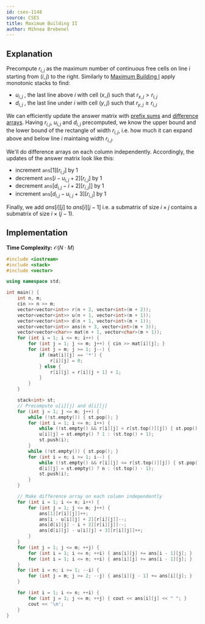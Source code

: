 ```yaml
---
id: cses-1148
source: CSES
title: Maximum Building II
author: Mihnea Brebenel
---
```


## Explanation

Precompute $r_{i,j}$ as the maximum number of continuous free cells on line $i$ starting from $(i, j)$ to the right.
Similarly to [Maximum Building I](https://cses.fi/problemset/task/1147) apply monotonic stacks to find:
- $u_{i, j}$ , the last line above $i$ with cell $(x, j)$ such that $r_{x, j} > r_{i, j}$
- $d_{i, j}$ , the last line under $i$ with cell $(y, j)$ such that $r_{y, j} \ge r_{i, j}$

We can efficiently update the answer matrix with [prefix sums](/silver/more-prefix-sums#2d-prefix-sums)
and [difference arrays](https://codeforces.com/blog/entry/78762).
Having $r_{i,j}$, $u_{i,j}$ and $d_{i,j}$ precomputed, we know the upper bound
and the lower bound of the rectangle of width $r_{i,j}$,
i.e. how much it can expand above and below line $i$ maintaing width $r_{i, j}$.

We'll do difference arrays on each column independently.
Accordingly, the updates of the answer matrix look like this:
- increment $\texttt{ans}[1][r_{i,j}]$ by $1$
- decrement $\texttt{ans}[i - u_{i, j} + 2][r_{i,j}]$ by $1$
- decrement $\texttt{ans}[d_{i,j} - i + 2][r_{i, j}]]$ by $1$
- increment $\texttt{ans}[d_{i,j} - u_{i,j} + 3][r_{i,j}]$ by $1$

Finally, we add $ans[i][j]$ to $ans[i][j-1]$ i.e. a submatrix of size
$i \times j$ contains a submatrix of size $i \times (j-1)$.

## Implementation

**Time Complexity:** $\mathcal{O}(N \cdot M)$

<LanguageSection>
<CPPSection>

```cpp
#include <iostream>
#include <stack>
#include <vector>

using namespace std;

int main() {
	int n, m;
	cin >> n >> m;
	vector<vector<int>> r(n + 2, vector<int>(m + 2));
	vector<vector<int>> u(n + 1, vector<int>(m + 1));
	vector<vector<int>> d(n + 1, vector<int>(m + 1));
	vector<vector<int>> ans(n + 3, vector<int>(m + 3));
	vector<vector<char>> mat(n + 1, vector<char>(m + 1));
	for (int i = 1; i <= n; i++) {
		for (int j = 1; j <= m; j++) { cin >> mat[i][j]; }
		for (int j = m; j >= 1; j--) {
			if (mat[i][j] == '*') {
				r[i][j] = 0;
			} else {
				r[i][j] = r[i][j + 1] + 1;
			}
		}
	}

	stack<int> st;
	// Precompute u[i][j] and d[i][j]
	for (int j = 1; j <= m; j++) {
		while (!st.empty()) { st.pop(); }
		for (int i = 1; i <= n; i++) {
			while (!st.empty() && r[i][j] < r[st.top()][j]) { st.pop(); }
			u[i][j] = st.empty() ? 1 : (st.top() + 1);
			st.push(i);
		}
		while (!st.empty()) { st.pop(); }
		for (int i = n; i >= 1; i--) {
			while (!st.empty() && r[i][j] <= r[st.top()][j]) { st.pop(); }
			d[i][j] = st.empty() ? n : (st.top() - 1);
			st.push(i);
		}
	}

	// Make difference array on each column independently
	for (int i = 1; i <= n; i++) {
		for (int j = 1; j <= m; j++) {
			ans[1][r[i][j]]++;
			ans[i - u[i][j] + 2][r[i][j]]--;
			ans[d[i][j] - i + 2][r[i][j]]--;
			ans[d[i][j] - u[i][j] + 3][r[i][j]]++;
		}
	}
	for (int j = 1; j <= m; ++j) {
		for (int i = 1; i <= n; ++i) { ans[i][j] += ans[i - 1][j]; }
		for (int i = 1; i <= n; ++i) { ans[i][j] += ans[i - 1][j]; }
	}
	for (int i = n; i >= 1; --i) {
		for (int j = m; j >= 2; --j) { ans[i][j - 1] += ans[i][j]; }
	}

	for (int i = 1; i <= n; ++i) {
		for (int j = 1; j <= m; ++j) { cout << ans[i][j] << " "; }
		cout << '\n';
	}
}
```

</CPPSection>
</LanguageSection>
